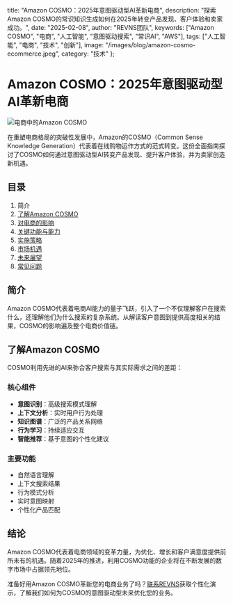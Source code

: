   title: "Amazon COSMO：2025年意图驱动型AI革新电商",
  description: "探索Amazon COSMO的常识知识生成如何在2025年转变产品发现、客户体验和卖家成功。",
  date: "2025-02-08",
  author: "REVNS团队",
  keywords: ["Amazon COSMO", "电商", "人工智能", "意图驱动搜索", "常识AI", "AWS"],
  tags: ["人工智能", "电商", "技术", "创新"],
  image: "/images/blog/amazon-cosmo-ecommerce.jpeg",
  category: "技术"
};

# Amazon COSMO：2025年意图驱动型AI革新电商

![电商中的Amazon COSMO](/images/blog/amazon-cosmo-ecommerce.jpeg)

在重塑电商格局的突破性发展中，Amazon的COSMO（Common Sense Knowledge Generation）代表着在线购物运作方式的范式转变。这份全面指南探讨了COSMO如何通过意图驱动型AI转变产品发现、提升客户体验，并为卖家创造新机遇。

## 目录

1. 简介
2. [了解Amazon COSMO](#cosmo-understanding)
3. [对电商的影响](#impact-on-ecommerce)
4. [关键功能与能力](#key-features)
5. [实施策略](#implementation)
6. [市场机遇](#market-opportunities)
7. [未来展望](#future-outlook)
8. [常见问题](#faq)

## 简介

Amazon COSMO代表着电商AI能力的量子飞跃，引入了一个不仅理解客户在搜索什么，还理解他们为什么搜索的复杂系统。从解读客户意图到提供高度相关的结果，COSMO的影响遍及整个电商价值链。

## 了解Amazon COSMO

COSMO利用先进的AI来弥合客户搜索与其实际需求之间的差距：

### 核心组件
- **意图识别**：高级搜索模式理解
- **上下文分析**：实时用户行为处理
- **知识图谱**：广泛的产品关系网络
- **行为学习**：持续适应交互
- **智能推荐**：基于意图的个性化建议

### 主要功能
- 自然语言理解
- 上下文搜索结果
- 行为模式分析
- 实时意图映射
- 个性化产品匹配

## 结论

Amazon COSMO代表着电商领域的变革力量，为优化、增长和客户满意度提供前所未有的机遇。随着2025年的推进，利用COSMO功能的企业将在不断发展的数字市场中占据领先地位。

准备好用Amazon COSMO革新您的电商业务了吗？[联系REVNS](https://www.revns.com/contact)获取个性化演示，了解我们如何为COSMO的意图驱动型未来优化您的业务。 